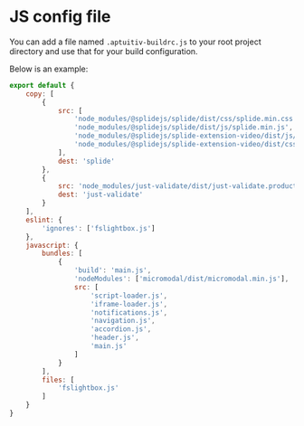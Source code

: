 # JS config file

You can add a file named `.aptuitiv-buildrc.js` to your root project directory and use that for your build configuration.

Below is an example:

```js
export default {
    copy: [
        {
            src: [
                'node_modules/@splidejs/splide/dist/css/splide.min.css',
                'node_modules/@splidejs/splide/dist/js/splide.min.js',
                'node_modules/@splidejs/splide-extension-video/dist/js/splide-extension-video.min.js',
                'node_modules/@splidejs/splide-extension-video/dist/css/splide-extension-video.min.css'
            ],
            dest: 'splide'
        },
        {
            src: 'node_modules/just-validate/dist/just-validate.production.min.js',
            dest: 'just-validate'
        }
    ],
    eslint: {
        'ignores': ['fslightbox.js']
    },
    javascript: {
        bundles: [
            {
                'build': 'main.js',
                'nodeModules': ['micromodal/dist/micromodal.min.js'],
                src: [
                    'script-loader.js',
                    'iframe-loader.js',
                    'notifications.js',
                    'navigation.js',
                    'accordion.js',
                    'header.js',
                    'main.js'
                ]
            }
        ],
        files: [
            'fslightbox.js'
        ]
    }
}
```
